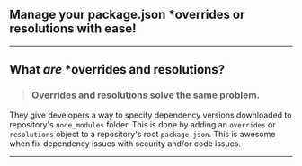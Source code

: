 <section>

# Manage your package.json \*overrides or resolutions with ease!

---

## What _are_ \*overrides and resolutions?

> ### Overrides and resolutions solve the same problem.

They give developers a way to specify dependency versions downloaded to repository's `node_modules` folder. This is done by adding an `overrides` or `resolutions` object to a repository's root `package.json`. This is awesome when fix dependency issues with security and/or code issues.

---

</section>
